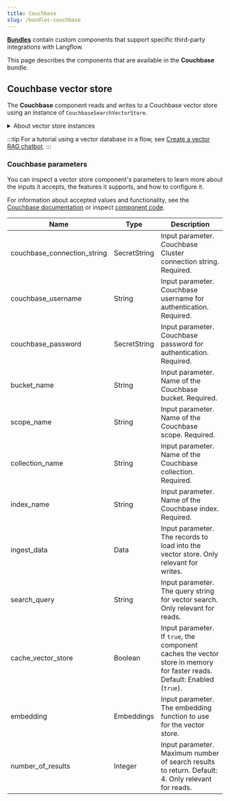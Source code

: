 ```yaml
---
title: Couchbase
slug: /bundles-couchbase
---
```



<Icon name="Blocks" aria-hidden="true" /> [**Bundles**](/components-bundle-components) contain custom components that support specific third-party integrations with Langflow.

This page describes the components that are available in the **Couchbase** bundle.

## Couchbase vector store

The **Couchbase** component reads and writes to a Couchbase vector store using an instance of `CouchbaseSearchVectorStore`.

<details>
<summary>About vector store instances</summary>

<PartialVectorStoreInstance />

</details>

<PartialVectorSearchResults />

:::tip
For a tutorial using a vector database in a flow, see [Create a vector RAG chatbot](/chat-with-rag).
:::

### Couchbase parameters

You can inspect a vector store component's parameters to learn more about the inputs it accepts, the features it supports, and how to configure it.

<PartialParams />

<PartialConditionalParams />

For information about accepted values and functionality, see the [Couchbase documentation](https://docs.couchbase.com/home/index.html) or inspect [component code](/concepts-components#component-code).

| Name | Type | Description |
|------|------|-------------|
| couchbase_connection_string | SecretString | Input parameter. Couchbase Cluster connection string. Required. |
| couchbase_username | String | Input parameter. Couchbase username for authentication. Required. |
| couchbase_password | SecretString | Input parameter. Couchbase password for authentication. Required. |
| bucket_name | String | Input parameter. Name of the Couchbase bucket. Required. |
| scope_name | String | Input parameter. Name of the Couchbase scope. Required. |
| collection_name | String | Input parameter. Name of the Couchbase collection. Required. |
| index_name | String | Input parameter. Name of the Couchbase index. Required. |
| ingest_data | Data | Input parameter. The records to load into the vector store. Only relevant for writes. |
| search_query | String | Input parameter. The query string for vector search. Only relevant for reads. |
| cache_vector_store | Boolean | Input parameter. If `true`, the component caches the vector store in memory for faster reads. Default: Enabled (`true`). |
| embedding | Embeddings | Input parameter. The embedding function to use for the vector store. |
| number_of_results | Integer | Input parameter. Maximum number of search results to return. Default: 4. Only relevant for reads. |